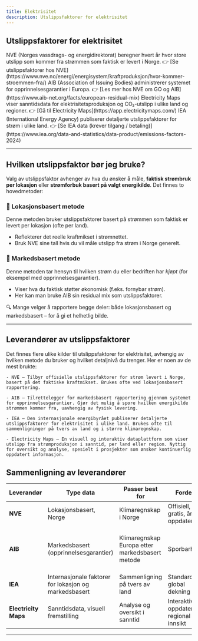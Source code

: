 ```yaml
---
title: Elektrisitet  
description: Utslippsfaktorer for elektrisitet  
---
```


## Utslippsfaktorer for elektrisitet


<CardGrid>
  <Card title="NVE" icon="rocket">
    NVE (Norges vassdrags- og energidirektorat) beregner hvert år hvor store utslipp som kommer fra strømmen som faktisk er levert i Norge.  
    👉 [Se utslippsfaktorer hos NVE](https://www.nve.no/energi/energisystem/kraftproduksjon/hvor-kommer-stroemmen-fra/)
  </Card>

  <Card title="AIB" icon="star">
    AIB (Association of Issuing Bodies) administrerer systemet for opprinnelsesgarantier i Europa.  
    👉 [Les mer hos NVE om GO og AIB](https://www.aib-net.org/facts/european-residual-mix)
  </Card>

  <Card title="Electricity Maps" icon="star">
    Electricity Maps viser sanntidsdata for elektrisitetsproduksjon og CO₂-utslipp i ulike land og regioner.  
    👉 [Gå til Electricity Maps](https://app.electricitymaps.com/)
  </Card>

  <Card title="IEA" icon="star">
    IEA (International Energy Agency) publiserer detaljerte utslippsfaktorer for strøm i ulike land.  
    👉 [Se IEA data (krever tilgang / betaling)](https://www.iea.org/data-and-statistics/data-product/emissions-factors-2024)
  </Card>
</CardGrid>

---

## Hvilken utslippsfaktor bør jeg bruke?
Valg av utslippsfaktor avhenger av hva du ønsker å måle, **faktisk strømbruk per lokasjon** eller **strømforbuk basert på valgt energikilde**. Det finnes to hovedmetoder:

### 📍 Lokasjonsbasert metode

Denne metoden bruker utslippsfaktorer basert på strømmen som faktisk er levert per lokasjon (ofte per land).

- Reflekterer det reelle kraftmikset i strømnettet.
- Bruk NVE sine tall hvis du vil måle utslipp fra strøm i Norge generelt.

### 🧾 Markedsbasert metode

Denne metoden tar hensyn til hvilken strøm du eller bedriften har *kjøpt* (for eksempel med opprinnelsesgarantier).

- Viser hva du faktisk støtter økonomisk (f.eks. fornybar strøm).
- Her kan man bruke AIB sin residual mix som utslippsfaktorer.


<Aside>🔍 Mange velger å rapportere begge deler: både lokasjonsbasert og markedsbasert – for å gi et helhetlig bilde.</Aside>

---

## Leverandører av utslippsfaktorer

Det finnes flere ulike kilder til utslippsfaktorer for elektrisitet, avhengig av hvilken metode du bruker og hvilket detaljnivå du trenger. Her er noen av de mest brukte:

    - NVE – Tilbyr offisielle utslippsfaktorer for strøm levert i Norge, basert på det faktiske kraftmikset. Brukes ofte ved lokasjonsbasert rapportering.

    - AIB – Tilrettelegger for markedsbasert rapportering gjennom systemet for opprinnelsesgarantier. Gjør det mulig å spore hvilken energikilde strømmen kommer fra, uavhengig av fysisk levering.

    - IEA – Den internasjonale energibyrået publiserer detaljerte utslippsfaktorer for elektrisitet i ulike land. Brukes ofte til sammenligninger på tvers av land og i større klimaregnskap.

    - Electricity Maps – En visuell og interaktiv dataplattform som viser utslipp fra strømproduksjon i sanntid, per land eller region. Nyttig for oversikt og analyse, spesielt i prosjekter som ønsker kontinuerlig oppdatert informasjon.

## Sammenligning av leverandører

| Leverandør         | Type data                        | Passer best for                          | Fordeler                                           | Begrensninger                         |
|--------------------|----------------------------------|------------------------------------------|----------------------------------------------------|----------------------------------------|
| **NVE**            | Lokasjonsbasert, Norge           | Klimaregnskap i Norge                    | Offisiell, gratis, årlig oppdatering               | Kun Norge, ikke sanntid               |
| **AIB**            | Markedsbasert (opprinnelsesgarantier) | Klimaregnskap Europa etter markedsbasert metode | Sporbarhet                | De har tall for produksjonsmiks men anbefales ikke for lokasjonsbasert utslipp     |
| **IEA**            | Internasjonale faktorer for lokasjon og markedsbasert | Sammenligning på tvers av land           | Standardisert, global dekning                      | Kostnad, ikke sanntidsdata            |
| **Electricity Maps** | Sanntidsdata, visuell fremstilling | Analyse og oversikt i sanntid          | Interaktiv, oppdatert, regional innsikt            | Kan variere i detaljnivå og metode    |


---

